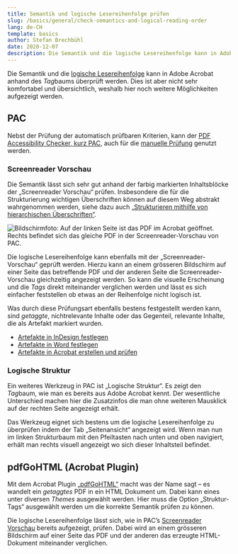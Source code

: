 ```yaml
---
title: Semantik und logische Lesereihenfolge prüfen
slug: /basics/general/check-semantics-and-logical-reading-order
lang: de-CH
template: basics
author: Stefan Brechbühl
date: 2020-12-07
description: Die Semantik und die logische Lesereihenfolge kann in Adobe Acrobat anhand des *Tag*baums überprüft werden. Dies ist aber nicht sehr komfortabel und übersichtlich, weshalb hier noch weitere Möglichkeiten aufgezeigt werden.
---
```


Die Semantik und die [logische Lesereihenfolge](/de/glossary/#logische-lesereihenfolge) kann in Adobe Acrobat anhand des *Tag*baums überprüft werden. Dies ist aber nicht sehr komfortabel und übersichtlich, weshalb hier noch weitere Möglichkeiten aufgezeigt werden.

## PAC

Nebst der Prüfung der automatisch prüfbaren Kriterien, kann der [PDF Accessibility Checker, kurz PAC,](/de/glossary/#pac) auch für die [manuelle Prüfung](de/glossary/#manuelle-prüfung) genutzt werden.

### Screenreader Vorschau

Die Semantik lässt sich sehr gut anhand der farbig markierten Inhaltsblöcke der „Screenreader Vorschau“ prüfen. Insbesondere die für die Strukturierung wichtigen Überschriften können auf diesem Weg abstrakt wahrgenommen werden, siehe dazu auch [„Strukturieren mithilfe von hierarchischen Überschriften“](/de/basics/general/structure-with-the-help-of-multi-level-headings/).

![Bildschirmfoto: Auf der linken Seite ist das PDF im Acrobat geöffnet. Rechts befindet sich das gleiche PDF in der Screenreader-Vorschau von PAC.](acrobat_and_pac-screenreader-preview.png)

Die logische Lesereihenfolge kann ebenfalls mit der  „Screenreader-Vorschau“ geprüft werden. Hierzu kann an einem grösseren Bildschirm auf einer Seite das betreffende PDF und der anderen Seite die Screenreader-Vorschau gleichzeitig angezeigt werden. So kann die visuelle Erscheinung und die *Tags* direkt miteinander verglichen werden und lässt es sich einfacher feststellen ob etwas an der Reihenfolge nicht logisch ist.

Was durch diese Prüfungsart ebenfalls bestens festgestellt werden kann, sind *getaggte*, nichtrelevante Inhalte oder das Gegenteil, relevante Inhalte, die als Artefakt markiert wurden. 

- [Artefakte in InDesign festlegen](/de/basics/indesign/defining-artifacts-in-indesign/)
- [Artefakte in Word festlegen](/de/basics/word/defining-artifacts-in-word/)
- [Artefakte in Acrobat erstellen und prüfen](/de/basics/acrobat/create-and-check-artifacts-in-acrobat/)


### Logische Struktur

Ein weiteres Werkzeug in PAC ist „Logische Struktur“. Es zeigt den *Tag*baum, wie man es bereits aus Adobe Acrobat kennt. Der wesentliche Unterschied machen hier die Zusatzinfos die man ohne weiteren Mausklick auf der rechten Seite angezeigt erhält.

Das Werkzeug eignet sich bestens um die logische Lesereihenfolge zu überprüfen indem der Tab „Seitenansicht“ angezeigt wird. Wenn man nun im linken Strukturbaum mit den Pfeiltasten nach unten und oben navigiert, erhält man rechts visuell angezeigt wo sich dieser Inhaltsteil befindet.

## pdfGoHTML (Acrobat Plugin)

Mit dem Acrobat Plugin [„pdfGoHTML“](https://www.callassoftware.com/de/produkte/pdfgohtml) macht was der Name sagt – es wandelt ein *getaggtes* PDF in ein HTML Dokument um. Dabei kann eines unter diversen *Themes* ausgewählt werden. Hier muss die Option „Struktur-Tags“ ausgewählt werden um die korrekte Semantik prüfen zu können.

Die logische Lesereihenfolge lässt sich, wie in PAC’s [Screenreader Vorschau](#screenreader-vorschau) bereits aufgezeigt, prüfen. Dabei wird an einem grösseren Bildschirm auf einer Seite das PDF und der anderen das erzeugte HTML-Dokument miteinander verglichen.